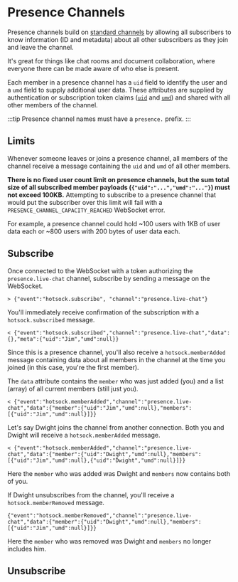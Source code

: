 # Presence Channels

Presence channels build on [standard channels](./standard.mdx) by allowing all subscribers to know information (ID and metadata) about all other subscribers as they join and leave the channel.

It's great for things like chat rooms and document collaboration, where everyone there can be made aware of who else is present.

Each member in a presence channel has a `uid` field to identify the user and a `umd` field to supply additional user data. These attributes are supplied by authentication or subscription token claims ([`uid`](../connection/claims.mdx#uid) and [`umd`](../connection/claims.mdx#umd)) and shared with all other members of the channel.

:::tip
Presence channel names must have a `presence.` prefix.
:::

## Limits

Whenever someone leaves or joins a presence channel, all members of the channel receive a message containing the `uid` and `umd` of all other members.

**There is no fixed user count limit on presence channels, but the sum total size of all subscribed member payloads (`{"uid":"...","umd":"..."}`) must not exceed 100KB.** Attempting to subscribe to a presence channel that would put the subscriber over this limit will fail with a `PRESENCE_CHANNEL_CAPACITY_REACHED` WebSocket error.

For example, a presence channel could hold ~100 users with 1KB of user data each or ~800 users with 200 bytes of user data each.

## Subscribe

Once connected to the WebSocket with a token authorizing the `presence.live-chat` channel, subscribe by sending a message on the WebSocket.

```
> {"event":"hotsock.subscribe", "channel":"presence.live-chat"}
```

You'll immediately receive confirmation of the subscription with a `hotsock.subscribed` message.

```
< {"event":"hotsock.subscribed","channel":"presence.live-chat","data":{},"meta":{"uid":"Jim","umd":null}}
```

Since this is a presence channel, you'll also receive a `hotsock.memberAdded` message containing data about all members in the channel at the time you joined (in this case, you're the first member).

The `data` attribute contains the `member` who was just added (you) and a list (array) of all current members (still just you).

```
< {"event":"hotsock.memberAdded","channel":"presence.live-chat","data":{"member":{"uid":"Jim","umd":null},"members":[{"uid":"Jim","umd":null}]}}
```

Let's say Dwight joins the channel from another connection. Both you and Dwight will receive a `hotsock.memberAdded` message.

```
< {"event":"hotsock.memberAdded","channel":"presence.live-chat","data":{"member":{"uid":"Dwight","umd":null},"members":[{"uid":"Jim","umd":null},{"uid":"Dwight","umd":null}]}}
```

Here the `member` who was added was Dwight and `members` now contains both of you.

If Dwight unsubscribes from the channel, you'll receive a `hotsock.memberRemoved` message.

```
{"event":"hotsock.memberRemoved","channel":"presence.live-chat","data":{"member":{"uid":"Dwight","umd":null},"members":[{"uid":"Jim","umd":null}]}}
```

Here the `member` who was removed was Dwight and `members` no longer includes him.

## Unsubscribe

